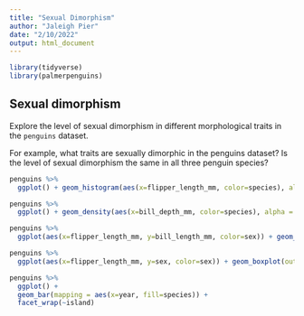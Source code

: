 ```yaml
---
title: "Sexual Dimorphism"
author: "Jaleigh Pier"
date: "2/10/2022"
output: html_document
---
```


```r
library(tidyverse)
library(palmerpenguins)
```


## Sexual dimorphism

Explore the level of sexual dimorphism in different morphological traits in the `penguins` dataset.

For example, what traits are sexually dimorphic in the penguins dataset? Is the level of sexual dimorphism the same in all three penguin species?

```r
penguins %>%
  ggplot() + geom_histogram(aes(x=flipper_length_mm, color=species), alpha = 0.5) + xlab("Flipper Length (mm)") + ylab("Body Mass (g)") + facet_wrap(~sex, ncol=3)
```

```r
penguins %>%
  ggplot() + geom_density(aes(x=bill_depth_mm, color=species), alpha = 0.5) + xlab("Flipper Length (mm)") + ylab("Body Mass (g)") + facet_wrap(~sex, ncol=3)
```
```r
penguins %>%
  ggplot(aes(x=flipper_length_mm, y=bill_length_mm, color=sex)) + geom_point() + xlab("Flipper Length (mm)") + ylab("Bill Length (mm)") + facet_wrap(~ species, ncol=3)
```
```r
penguins %>%
  ggplot(aes(x=flipper_length_mm, y=sex, color=sex)) + geom_boxplot(outlier.alpha = 0, alpha=0) + geom_jitter(width = 0, size=1) + xlab("Flipper Length (mm)") + ylab("Body Mass (g)") + facet_wrap(~species) + coord_flip()
```
```r
penguins %>%
  ggplot() +
  geom_bar(mapping = aes(x=year, fill=species)) +
  facet_wrap(~island)
```